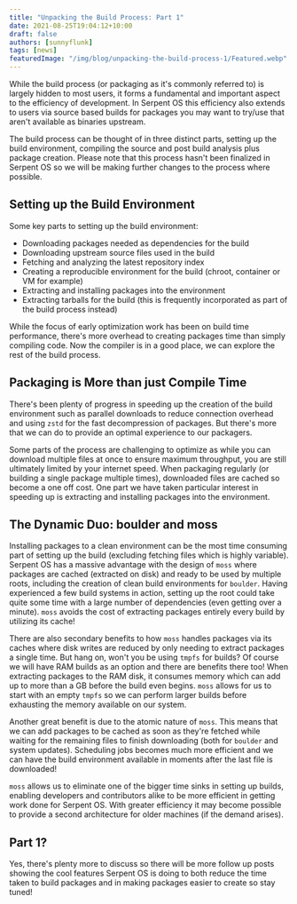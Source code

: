 ```yaml
---
title: "Unpacking the Build Process: Part 1"
date: 2021-08-25T19:04:12+10:00
draft: false
authors: [sunnyflunk]
tags: [news]
featuredImage: "/img/blog/unpacking-the-build-process-1/Featured.webp"
---
```


While the build process (or packaging as it's commonly referred to) is largely hidden to most users, it forms a
fundamental and important aspect to the efficiency of development. In Serpent OS this efficiency also extends to
users via source based builds for packages you may want to try/use that aren't available as binaries upstream.

<more></more>

The build process can be thought of in three distinct parts, setting up the build environment, compiling the source
and post build analysis plus package creation. Please note that this process hasn't been finalized in Serpent OS so
we will be making further changes to the process where possible.

## Setting up the Build Environment

Some key parts to setting up the build environment:

- Downloading packages needed as dependencies for the build
- Downloading upstream source files used in the build
- Fetching and analyzing the latest repository index
- Creating a reproducible environment for the build (chroot, container or VM for example)
- Extracting and installing packages into the environment
- Extracting tarballs for the build (this is frequently incorporated as part of the build process instead)

While the focus of early optimization work has been on build time performance, there's more overhead to creating
packages time than simply compiling code. Now the compiler is in a good place, we can explore the rest of the
build process.

## Packaging is More than just Compile Time

There's been plenty of progress in speeding up the creation of the build environment such as parallel downloads to
reduce connection overhead and using `zstd` for the fast decompression of packages. But there's more that we can
do to provide an optimal experience to our packagers.

Some parts of the process are challenging to optimize as while you can download multiple files at once to ensure
maximum throughput, you are still ultimately limited by your internet speed. When packaging regularly (or building
a single package multiple times), downloaded files are cached so become a one off cost. One part we have taken
particular interest in speeding up is extracting and installing packages into the environment.

<FigureScreenshotOne image={featuredImage} caption="Eight seconds (for a small number of dependencies) that don't need to be endlessly repeated"/>

## The Dynamic Duo: boulder and moss

Installing packages to a clean environment can be the most time consuming part of setting up the build (excluding
fetching files which is highly variable). Serpent OS has a massive advantage with the design of `moss` where
packages are cached (extracted on disk) and ready to be used by multiple roots, including the creation of clean
build environments for `boulder`. Having experienced a few build systems in action, setting up the root could take
quite some time with a large number of dependencies (even getting over a minute). `moss` avoids the cost of extracting
packages entirely every build by utilizing its cache!

There are also secondary benefits to how `moss` handles packages via its caches where disk writes are reduced by only
needing to extract packages a single time. But hang on, won't you be using `tmpfs` for builds? Of course we will have
RAM builds as an option and there are benefits there too! When extracting packages to the RAM disk, it consumes memory
which can add up to more than a GB before the build even begins. `moss` allows for us to start with an empty `tmpfs` so
we can perform larger builds before exhausting the memory available on our system.

Another great benefit is due to the atomic nature of `moss`. This means that we can add packages to be cached as
soon as they're fetched while waiting for the remaining files to finish downloading (both for `boulder` and system
updates). Scheduling jobs becomes much more efficient and we can have the build environment available in moments after
the last file is downloaded!

`moss` allows us to eliminate one of the bigger time sinks in setting up builds, enabling developers and
contributors alike to be more efficient in getting work done for Serpent OS. With greater efficiency it may become
possible to provide a second architecture for older machines (if the demand arises).

## Part 1?

Yes, there's plenty more to discuss so there will be more follow up posts showing the cool features Serpent OS is doing
to both reduce the time taken to build packages and in making packages easier to create so stay tuned!
